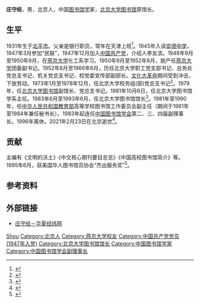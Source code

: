 {{人物信息框
| 姓名     = 庄守经
| 性别     = 男
| 出生日期 = 1931年5月
| 出生地点 = [[北平市|北平市]]
| 逝世日期 = {{Dda|2021|2|23|1931|5}}
| 逝世地点 = [[北京市|北京市]]
| 民族     = [[汉族|汉族]]
| 籍贯     = 
| 职业     = [[图书馆学|图书馆学]]家
}}
'''庄守经'''{{BD|1931年|5月|2021年|2月23日|catIdx=Zhuang}}，男，北京人，中国[[图书馆学|图书馆学]]家，[[北京大学图书馆|北京大学图书馆]]原馆长。

==生平==
1931年生于[[北平市|北平市]]。父亲是银行职员，常年在天津上班<ref>{{cite web |title=庄守经：一生燕缘 |url=https://news.pku.edu.cn/bdrw/137-291453.htm |publisher=北京大学新闻网 |archiveurl=https://web.archive.org/web/20210303091116/https://news.pku.edu.cn/bdrw/137-291453.htm |archivedate=2021-03-03 |date=2015-11-12 |access-date=2021-03-03 |dead-url=no }}</ref>。1945年入读[[北京市第三十一中学|崇德中学]]，1947年3月参加“民联”，1947年12月加入[[中国共产党|中国共产党]]，介绍人李友滨。1948年9月至1950年9月，在[[燕京大学|燕京大学]]化工系学习。1950年9月至1952年8月，脱产任[[燕京大学|燕京大学]]团委副书记。1952年8月至1966年6月，历任北京大学职工党支部书记、总务处党总支书记、机关党总支书记、校党委宣传部副部长。[[文化大革命|文化大革命]]期间受到冲击，下放劳动。1973年1月至1978年12月，任北京大学校务组(部)党总支书记<ref>{{cite book |editor=北京大学党史校史研究室 |title=战斗的历程: 1925--1949.2 燕京大学地下党概况 |date=1993 |publisher=北京大学出版社 |isbn=7301022743 |page=159}}</ref>。1979年，任[[北京大学图书馆|北京大学图书馆]]副馆长、党总支书记。1981年10月6日，任北京大学图书馆学系主任。1983年6月至1993年6月，任北京大学图书馆馆长<ref>{{cite book |editor=朱强 |editor2=肖珑 |editor3=邹新明 |title=书城春秋: 北京大学图书馆110年纪事 |date=2012 |publisher=北京大学图书馆 |isbn=9788950220624 |page=52}}</ref>。1981年至1990年，任[[中华人民共和国教育部|中华人民共和国教育部]]高等学校图书馆工作委员会副主任（期间于1981年至1984年兼任秘书长）。1983年起连任[[中国图书馆学会|中国图书馆学会]]第二、三、四届副理事长。1996年离休。2021年2月23日在北京逝世<ref>{{cite web |author=岳怀让 |title=北京大学图书馆原馆长庄守经逝世，享年90岁 |url=https://www.thepaper.cn/newsDetail_forward_11460881 |publisher=[[澎湃新闻|澎湃新闻]] |date=2021-02-25 |access-date=2021-03-03 |archive-date=2021-04-10 |archive-url=https://web.archive.org/web/20210410120518/https://www.thepaper.cn/newsDetail_forward_11460881 |dead-url=no }}</ref>。

==贡献==
主编有《文明的沃土》《中文核心期刊要目总览》《中国高校图书馆简介》等。1995年6月，获美国华人图书馆员协会“杰出服务奖”<ref>{{cite journal |title=庄守经荣获美国华人图书馆员协会"杰出服务奖" |journal=中国图书馆学报 |date=1995 |issue=6 |page=92}}</ref>。

==参考资料==
{{reflist}}

==外部链接==
*[http://www.huaxia.com/lasd/hxrwk/ddrw/dl/2003/12/503445.html 庄守经－华夏经纬网]
{{start box}}
{{s-off}}
{{s-before|[[谢道渊|谢道渊]]}}
{{s-title|[[北京大学图书馆|北京大学图书馆]]馆长|1983年6月－1993年6月}}
{{s-after|[[林被甸|林被甸]]}}
{{end box}}

{{Authority control}}
{{DEFAULTSORT:Zhuang}}
[[Category:庄姓|Shou]]
[[Category:北京人|Category:北京人]]
[[Category:燕京大学校友|Category:燕京大学校友]]
[[Category:中国共产党党员_(1947年入党)|Category:中国共产党党员 (1947年入党)]]
[[Category:北京大学图书馆馆长|Category:北京大学图书馆馆长]]
[[Category:中国图书馆学家|Category:中国图书馆学家]]
[[Category:中国图书馆学会副理事长|Category:中国图书馆学会副理事长]]